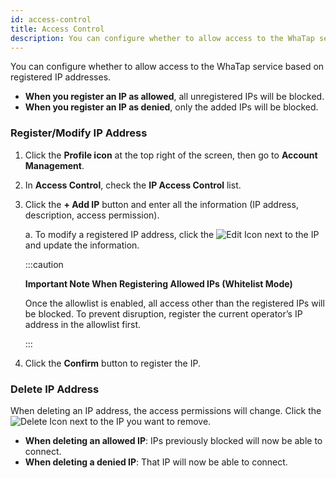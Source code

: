 ```yaml
---
id: access-control
title: Access Control
description: You can configure whether to allow access to the WhaTap service based on registered IP addresses.
---
```


You can configure whether to allow access to the WhaTap service based on registered IP addresses.

* **When you register an IP as allowed**, all unregistered IPs will be blocked.  
* **When you register an IP as denied**, only the added IPs will be blocked.

### Register/Modify IP Address

1. Click the **Profile icon** at the top right of the screen, then go to **Account Management**.  

1. In **Access Control**, check the **IP Access Control** list.  

1. Click the **+ Add IP** button and enter all the information (IP address, description, access permission).  

    a. To modify a registered IP address, click the ![Edit Icon](/img/ic-edit.svg) next to the IP and update the information.  

    :::caution

    **Important Note When Registering Allowed IPs (Whitelist Mode)**  
    
    Once the allowlist is enabled, all access other than the registered IPs will be blocked. To prevent disruption, register the current operator’s IP address in the allowlist first.  

    :::

1. Click the **Confirm** button to register the IP.  

### Delete IP Address

When deleting an IP address, the access permissions will change. Click the ![Delete Icon](/img/ic-delete-critical.svg) next to the IP you want to remove.  

* **When deleting an allowed IP**: IPs previously blocked will now be able to connect.  
* **When deleting a denied IP**: That IP will now be able to connect.  
